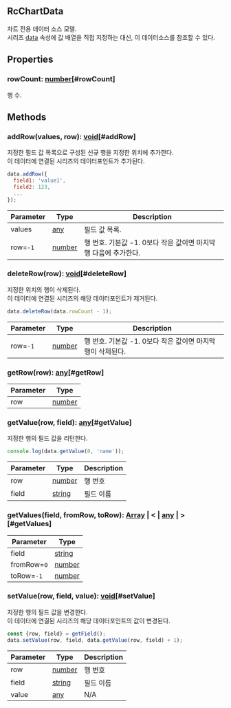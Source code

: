 ## RcChartData
차트 전용 데이터 소스 모델.<br/>
시리즈 [data](/config/config/base/series#data) 속성에 값 배열을 직접 지정하는 대신,
이 데이터소스를 참조할 수 있다.





## Properties
### rowCount: [number](https://developer.mozilla.org/en-US/docs/Web/JavaScript/Reference/Global_Objects/Number)[#rowCount]
행 수.

## Methods
### addRow(values, row): [void](https://developer.mozilla.org/en-US/docs/Web/JavaScript/Reference/Global_Objects/undefined)[#addRow]
지정한 필드 값 목록으로 구성된 신규 행을 지정한 위치에 추가한다.<br/>
이 데이터에 연결된 시리즈의 데이터포인트가 추가된다.

```js
data.addRow({
  field1: 'value1',
  field2: 123,
  ...
});
```



| Parameter | Type | Description |
| ----------- | ----------- | ----------- |
| values | [any](https://www.typescriptlang.org/docs/handbook/2/everyday-types.html#any) | 필드 값 목록. |
| row=`-1` | [number](https://developer.mozilla.org/en-US/docs/Web/JavaScript/Reference/Global_Objects/Number) | 행 번호. 기본값 -1. 0보다 작은 값이면 마지막 행 다음에 추가한다. |
### deleteRow(row): [void](https://developer.mozilla.org/en-US/docs/Web/JavaScript/Reference/Global_Objects/undefined)[#deleteRow]
지정한 위치의 행이 삭제된다.<br/>
이 데이터에 연결된 시리즈의 해당 데이터포인트가 제거된다.

```js
data.deleteRow(data.rowCount - 1);
```



| Parameter | Type | Description |
| ----------- | ----------- | ----------- |
| row=`-1` | [number](https://developer.mozilla.org/en-US/docs/Web/JavaScript/Reference/Global_Objects/Number) | 행 번호. 기본값 -1. 0보다 작은 값이면 마지막 행이 삭제된다. |
### getRow(row): [any](https://www.typescriptlang.org/docs/handbook/2/everyday-types.html#any)[#getRow]
| Parameter | Type |
| ----------- | ----------- |
| row | [number](https://developer.mozilla.org/en-US/docs/Web/JavaScript/Reference/Global_Objects/Number) |
### getValue(row, field): [any](https://www.typescriptlang.org/docs/handbook/2/everyday-types.html#any)[#getValue]
지정한 행의 필드 값을 리턴한다.

```js
console.log(data.getValue(0, 'name'));
```



| Parameter | Type | Description |
| ----------- | ----------- | ----------- |
| row | [number](https://developer.mozilla.org/en-US/docs/Web/JavaScript/Reference/Global_Objects/Number) | 행 번호 |
| field | [string](https://developer.mozilla.org/en-US/docs/Web/JavaScript/Reference/Global_Objects/String) | 필드 이름 |
### getValues(field, fromRow, toRow): [Array](https://developer.mozilla.org/en-US/docs/Web/JavaScript/Reference/Global_Objects/Array) &#124; \< &#124; [any](https://www.typescriptlang.org/docs/handbook/2/everyday-types.html#any) &#124; >[#getValues]
| Parameter | Type |
| ----------- | ----------- |
| field | [string](https://developer.mozilla.org/en-US/docs/Web/JavaScript/Reference/Global_Objects/String) |
| fromRow=`0` | [number](https://developer.mozilla.org/en-US/docs/Web/JavaScript/Reference/Global_Objects/Number) |
| toRow=`-1` | [number](https://developer.mozilla.org/en-US/docs/Web/JavaScript/Reference/Global_Objects/Number) |
### setValue(row, field, value): [void](https://developer.mozilla.org/en-US/docs/Web/JavaScript/Reference/Global_Objects/undefined)[#setValue]
지정한 행의 필드 값을 변경한다.<br/>
이 데이터에 연결된 시리즈의 해당 데이터포인트의 값이 변경된다.

```js
const {row, field} = getField();
data.setValue(row, field, data.getValue(row, field) + 1);
```



| Parameter | Type | Description |
| ----------- | ----------- | ----------- |
| row | [number](https://developer.mozilla.org/en-US/docs/Web/JavaScript/Reference/Global_Objects/Number) | 행 번호 |
| field | [string](https://developer.mozilla.org/en-US/docs/Web/JavaScript/Reference/Global_Objects/String) | 필드 이름 |
| value | [any](https://www.typescriptlang.org/docs/handbook/2/everyday-types.html#any) | N/A |